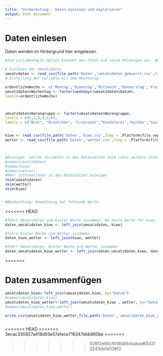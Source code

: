 ```yaml
---
title: "Vorbereitung - Daten einlesen und explorieren"
output: html_document
---
```



# Daten einlesen
Daten werden im Hintergrund hier eingelesen.

```r
#die include=FALSE Option blendet den Chunk und seine Meldungen aus. Wenn Ihr genauer sehn wollt, was da passiert: Auf TRUE setzen

# Einlesen der Umsatzdaten
umsatzdaten <- read_csv(file.path('Daten','umsatzdaten_gekuerzt.csv',fsep = .Platform$file.sep))
# Erstellung der Variable mit dem Wochentag

ordentlicheWoche <- c('Montag','Dienstag','Mittwoch','Donnerstag','Freitag','Samstag','Sonntag')
umsatzdaten$Wochentag <- factor(weekdays(umsatzdaten$Datum),
levels=ordentlicheWoche)



umsatzdaten$Warengruppe <- factor(umsatzdaten$Warengruppe,
levels = c(1,2,3,4,5,6),
labels = c("Brot", "Broetchen", "Croissant","Konditorei","Kuchen","Saisonbrote"))


kiwo <- read_csv(file.path('Daten','kiwo.csv',fsep = .Platform$file.sep))
wetter <- read_csv(file.path('Daten','wetter.csv',fsep = .Platform$file.sep))




```

```r

#Anzeigen, welche Variablen in den Datensätzen sind (ohne weitere Information , nur Name) 
#names(umsatzdaten) 
#names(kiwo)
#names(wetter) 
#Mehr Informationen zu den Datensätzen anzeigen
skim(umsatzdaten)
skim(wetter)
skim(kiwo)


#Beobachtung: Bewoelkung hat fehlende Werte.

```

<<<<<<< HEAD
```r
#führt Umsatzdaten und Kieler Woche zusammen. Wo keine Werte für kiwo, werden N/A s erzeugt
daten_umsatzdaten_kiwo <- left_join(umsatzdaten, kiwo)
```
```r
#führt Kieler Woche und Wetter zusammen
daten_kiwo_wetter <- left_join(kiwo, wetter)
```
```r
#führt Umsatzdaten. Kieler Woche und Wetter zusammen
daten_umsatzdaten_kiwo_wetter <- left_join(daten_umsatzdaten_kiwo, daten_kiwo_wetter)
```

=======

# Daten zusammenfügen

```r
umsatzdaten_kiwo<-left_join(umsatzdaten,kiwo, by="Datum")
#names(umsatzdaten_kiwo)
umsatzdaten_kiwo_wetter<-left_join(umsatzdaten_kiwo , wetter, by="Datum")
#names(umsatzdaten_kiwo_wetter)

write.csv(umsatzdaten_kiwo_wetter,file.path('Daten','umsatzdaten_kiwo_wetter.csv',fsep = .Platform$file.sep))



```


<<<<<<< HEAD
>>>>>>> 3ecac330827a418d93e57afece716347ebb860be
=======


>>>>>>> 02812e85cf618b86cbabad65d313243da1e036f2
